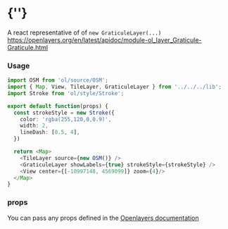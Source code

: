  
<Meta of={GraticuleLayerStories} />
 
# {'<GraticuleLayer />'}
 
A react representative of of `new GraticuleLayer(...)`
https://openlayers.org/en/latest/apidoc/module-ol_layer_Graticule-Graticule.html
<Story of={GraticuleLayerStories.Primary} />

### Usage
```typescript
import OSM from 'ol/source/OSM';
import { Map, View, TileLayer, GraticuleLayer } from '../../../lib';
import Stroke from 'ol/style/Stroke';

export default function(props) {
  const strokeStyle = new Stroke({
    color: 'rgba(255,120,0,0.9)',
    width: 2,
    lineDash: [0.5, 4],
  })

  return <Map>
    <TileLayer source={new OSM()} />
    <GraticuleLayer showLabels={true} strokeStyle={strokeStyle} />
    <View center={[-10997148, 4569099]} zoom={4}/>
  </Map>
}
```

### props

You can pass any props defined in the 
[Openlayers documentation](https://openlayers.org/en/latest/apidoc/module-ol_layer_Graticule-Graticule.html)